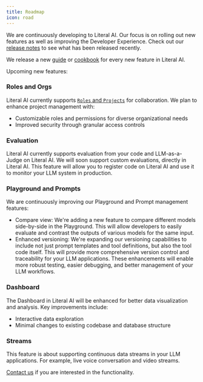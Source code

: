 ```yaml
---
title: Roadmap
icon: road
---
```


We are continuously developing to Literal AI. Our focus is on rolling out new features as well as improving the Developer Experience. Check out our [release notes](/more/release-notes) to see what has been released recently.

We release a new [guide](/guides) or [cookbook](https://github.com/Chainlit/literalai-cookbooks) for every new feature in Literal AI.

Upcoming new features: 

### Roles and Orgs

Literal AI currently supports [`Roles` and `Projects`](/guides/settings/project-roles) for collaboration. We plan to enhance project management with:
* Customizable roles and permissions for diverse organizational needs
* Improved security through granular access controls

### Evaluation

Literal AI currently supports evaluation from your code and LLM-as-a-Judge on Literal AI. We will soon support custom evaluations, directly in Literal AI. 
This feature will allow you to register code on Literal AI and use it to monitor your LLM system in production.

### Playground and Prompts

We are continuously improving our Playground and Prompt management features:
* Compare view: We're adding a new feature to compare different models side-by-side in the Playground. This will allow developers to easily evaluate and contrast the outputs of various models for the same input.
* Enhanced versioning: We're expanding our versioning capabilities to include not just prompt templates and tool definitions, but also the tool code itself. This will provide more comprehensive version control and traceability for your LLM applications.
These enhancements will enable more robust testing, easier debugging, and better management of your LLM workflows.

### Dashboard

The Dashboard in Literal AI will be enhanced for better data visualization and analysis. Key improvements include:
* Interactive data exploration
* Minimal changes to existing codebase and database structure

### Streams 

This feature is about supporting continuous data streams in your LLM applications. For example, live voice conversation and video streams. 

[Contact us](https://literalai.com/contact-us) if you are interested in the functionality.